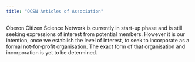 ```yaml
---
title: "OCSN Articles of Association"
---
```


:::{.callout-info}
Oberon Citizen Science Network is currently in start-up phase and is still seeking expressions of interest from potential members. However it is our intention, once we establish the level of interest, to seek to incorporate as a formal not-for-profit organisation. The exact form of that organisation and incorporation is yet to be determined.
:::
